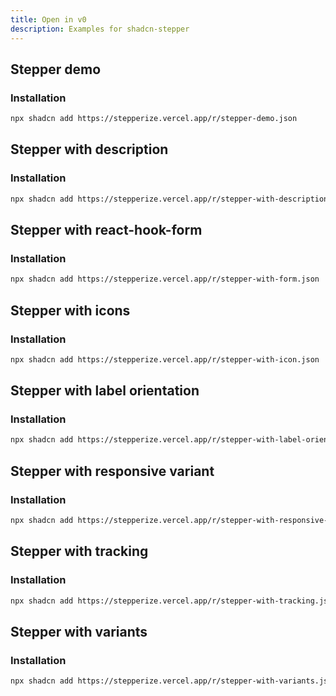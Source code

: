```yaml
---
title: Open in v0
description: Examples for shadcn-stepper
---
```


## Stepper demo

<OpenInV0 name="stepper-demo">
  <StepperDemo />
</OpenInV0>

### Installation

```bash
npx shadcn add https://stepperize.vercel.app/r/stepper-demo.json
```

## Stepper with description

<OpenInV0 name="stepper-with-description">
  <StepperWithDescription />
</OpenInV0>

### Installation

```bash
npx shadcn add https://stepperize.vercel.app/r/stepper-with-description.json
```

## Stepper with react-hook-form

<OpenInV0 name="stepper-with-form">
  <StepperWithForm />
</OpenInV0>

### Installation

```bash
npx shadcn add https://stepperize.vercel.app/r/stepper-with-form.json
```

## Stepper with icons

<OpenInV0 name="stepper-with-icon">
  <StepperWithIcon />
</OpenInV0>

### Installation

```bash
npx shadcn add https://stepperize.vercel.app/r/stepper-with-icon.json
```

## Stepper with label orientation

<OpenInV0 name="stepper-with-label-orientation">
  <StepperWithLabelOrientation />
</OpenInV0>

### Installation

```bash
npx shadcn add https://stepperize.vercel.app/r/stepper-with-label-orientation.json
```

## Stepper with responsive variant

<OpenInV0 name="stepper-with-responsive-variant">
  <StepperWithResponsiveVariant />
</OpenInV0>

### Installation

```bash
npx shadcn add https://stepperize.vercel.app/r/stepper-with-responsive-variant.json
```

## Stepper with tracking

<OpenInV0 name="stepper-with-tracking">
  <StepperWithTracking />
</OpenInV0>

### Installation

```bash
npx shadcn add https://stepperize.vercel.app/r/stepper-with-tracking.json
```

## Stepper with variants

<OpenInV0 name="stepper-with-variants">
  <StepperWithVariants />
</OpenInV0>

### Installation

```bash
npx shadcn add https://stepperize.vercel.app/r/stepper-with-variants.json
```
